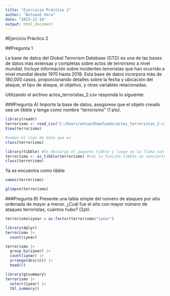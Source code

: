 ```yaml
---
title: "Ejercicio Práctico 2"
author: "Antuané Vera"
date: "2023-12-14"
output: html_document
---
```

#Ejercicio Práctico 2


##Pregunta 1

La base de datos del Global Terrorism Database (GTD) es una de las bases de datos más extensas y completas sobre actos de terrorismo a nivel mundial. Incluye información sobre incidentes terroristas que han ocurrido a nivel mundial desde 1970 hasta 2018. Esta base de datos incorpora más de 180,000 casos, proporcionando detalles sobre la fecha y ubicación del ataque, el tipo de ataque, el objetivo, y otras variables relacionadas.

Utilizando el archivo actos_terroristas_2.csv responda lo siguiente:

###Pregunta A)
Importe la base de datos, asegúrese que el objeto creado sea un tibble y tenga como nombre “terrorismo” (1 pts). 

```r
library(readr)
terrorismo <- read_csv("C:/Users/antua/Downloads/actos_terroristas_2.csv")
View(terrorismo)
```

```r
#vemos el tipo de data que es
class(terrorismo)
```

```r
library(tibble) #Se descarga el paquete tibble y luego se lo llama con la función library
terrorismo <- as_tibble(terrorismo) #con la función tibble se convierte al data frame en tibble
class(terrorismo)
```
Ya se encuentra como tibble

```r
names(terrorismo)
```

```r
glimpse(terrorismo)
```


###Pregunta B)
Presente una tabla simple del número de ataques por año ordenada de mayor a menor. ¿Cuál fue el año con mayor número de ataques terroristas, cuántos hubo? (2pt).

```r
terrorismo$iyear = as.factor(terrorismo$"iyear")

```

```r
library(dplyr)
terrorismo |>
  count(iyear)
```

```r
terrorismo |> 
  group_by(iyear) |> 
  count(iyear) |> 
  arrange(desc(n)) |> 
  head(5)
```


```r
library(gtsummary)
terrorismo |> 
  select(iyear) |>
  tbl_summary()
```

